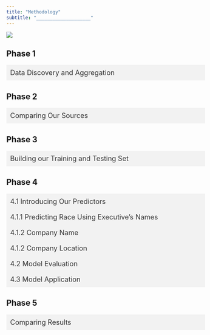 ```yaml
---
title: "Methodology"
subtitle: "____________________"
---
```


![](img/methodology.png)



<style>
.details-summary {
  list-style-type: none;
  cursor: pointer;
  background-color: #f2f2f2; /* Light Gray */
  color: #333; /* Dark Gray */
  border: none;
  text-align: left;
  padding: 10px;
  width: 100%;
  font-size: 18px;
  transition: background-color 0.3s;
}

.details-content {
  padding: 10px;
  border: 1px solid #f2f2f2; /* Light Gray */
  border-top: none;
  display: none;
  font-size: 16px;
}

.details-summary.active {
  background-color: #ddd; /* Slightly Darker Gray */
}

.details-summary.active + .details-content {
  display: block;
}
</style>

<script>
function toggleDetails(summary) {
  summary.classList.toggle("active");
}
</script>

## Phase 1

<details>
<summary class="details-summary" onclick="toggleDetails(this)">Data Discovery and Aggregation</summary>
<div class="details-content">
Our Data Discovery and Aggregation phase involved compiling a set of data sources which we have high confidence that the businesses are truly minority-owned.

The main dataset we are exploring is called Mergent Intellect, which is a large dataset that has been aggregated by many different sources. This is an expansive dataset, but they have underrepresented the number of minority-owned businesses in Fairfax County.
</div>
</details>

## Phase 2

<details>
<summary class="details-summary" onclick="toggleDetails(this)">Comparing Our Sources</summary>
<div class="details-content">
After our data discovery phase, we overlapped Mergent Intellect businesses and our business listing to verify our main hypothesis that Mergent Intellect has flagged some companies as non-minority owned while they have been reported from outside sources as minority owned. Therefore, we obtained a rough estimate of the underrepresentation made by Mergent Intellect in flagging minority-owned businesses and non-minority owned businesses.
</div>
</details>


## Phase 3

<details>
<summary class="details-summary">Building our Training and Testing Set</summary>

We built our balanced training sample for modeling by sub-setting crossrefrenced Mergent Intellect businesses with a list of businesses for which we have high confidence in the classification as minority or not depending on whether they are listed as such in the outside sources found in our Data Discovery phase.

The term ‘Listed’ and ‘Not Listed’ is used as a proxy for minority owned and non-minority owned respectively inorder to reduce bias. This bias could exist because although we have high confidence that Listed businesses are minority-owned, we do not have confidence that businesses Not-Listed are not minority-owned.

We the Proceeded to build our training and testing sample with these two steps:

1. We sampled the businesses among those reported as minority owned by Mergent Intellect that were crossrefrenced with businesses listed in our outside sources. Given both the report of Mergent Intellect’s minority-owned tag and the tag of our outside source, **we have confidence about this sample being comprised of minority owned businesses**.

2.  Because the list of non-minority owned businesses reported by Mergent Intellect contains both minority and non-minority-owned businesses, we can’t use a sample of that list to identify non-minority owned businesses. As this would be a source of bias. 

We used the founding year as a filter to identify non-minority owned businesses. We only selected businesses that were founded prior to 1964 because they are more likely to be non-minority owned. 

<div class="definition-box">

**Why is the year 1964 selected as the cutoff?**  Because prior to the [Civil Rights Act of 1964](https://www.dol.gov/agencies/oasam/civil-rights-center/statutes/civil-rights-act-of-1964) (which prohibits discrimination based on race, color, religion, sex or national origin) only a few minority businesses existed. Also, According to [Census Data](https://storymaps.arcgis.com/stories/f74a8fbad837435b8e901cc9c04aa345), the population of non-minorities in Fairfax County in 1964 was approximately 90%, as opposed to around 50% in 2017.
</div>

This is not a perfect solution. It does not entirely remove the bias, it only lessens it. It also introduces another possible source of bias, which is the possibility of the owner changing. 

Our final sample comprises 138 businesses. After finding the unique businesses labelled as ‘Not Listed’, we extracted the same number of businesses classified as ‘Listed’ by randomly sampling from the subset of 813 companies. 

A visualization of the way our training set was created is shown below.
![Training Set](img/training2.png)

</details>

## Phase 4

<details>
<summary class="details-summary">4.1 Introducing Our Predictors</summary>


  For ethical purposes, our model employs the binary classification of minority owned or non-minority owned among businesses. Business executives’ racial identifiers are not disclosed to maintain this research’s intended application. 
  
  <div class="definition-box">

**What are the predictors for our model?** 

1. Business executive names

2. The language that a company’s name is written

3. The proportion of non-minority individuals at the business's location
</div>
  

  
![Figure 3: Describing Model Predictors](img/model_predictors.png){width=80%}
  
  </details>
  
  <details>
<summary class="details-summary">4.1.1 Predicting Race Using Executive's Names</summary>

  We decided to use business' executives names as our first predictor because existing research on name analysis suggests that names with distinct cultural or ethnic backgrounds are often associated with minority individuals. The business executive names included in our training set were evaluated using natural language processing (NLP) methods. We tested out three pre-trained NLP software packages: RaceBERT, rethnicity, Ethnicolr. Each package contains tools to make predictions, given a first and/or last name. These packages use various data sources such as Wikipedia, the U.S Census, and the Florida and North Carolina voter registration database from early 2017. We found that out of the models we found, RaceBERT and rethnicity were the most efficient. We then applied these tools as our first predictor, where each tool outputs a data frame containing the probabilities that an individual would belong to a specific racial or ethnic group given both a first and last name.



![Figure 4: Natural Language Processing Models using Executives’ Names](img/nlptable2.png){width=80%}
   
   
   
   To promote binary classification, we simply started by applying the complementary rule to the probability of an individual being white to compute the probability that they are non-white for each name, aggregating this into two columns. Next, we created a prediction column that flags each name possessing a higher probability of being non-white (greater than 0.5) to belong to a member of a minority group. A value of 1 means an owner is predicted to be a minority and 0 if otherwise.
   
   
To visualize the distribution and confirm the accuracy of RaceBERT’s (Figure 5) and rethnnicity’s (Figure 6) predictions, a box plot was constructed. The box plot presents the probability scores of names classified as minority (1) and those classified as non-minorities (0). This analysis aimed to ensure that names labeled as minority businesses consistently exhibited high probabilities, and that the average probability for minority names was higher than that for non-minority names.

![Figure 5:RaceBERT](img/raceB_box.png){width=40%} ![Figure 6: rethnicity](img/rethn_box.png){width=40%}

  </details>
  
<details>
<summary class="details-summary"> 4.1.2 Company Name</summary>

   We assessed the languages of the company names in our training set using natural language processing because names that phoentically sound like a minority-spoken language have a higher likelihood of belonging to a minority-owner. We created a list of non-minorities spoken languages like English, French, German, etc. and identified companies where the name’s language is spoken by a minority group, including Spanish, Arabic, Hindi, etc. To achieve this, we employed two software tools that utilize sources like Google translate to predict the probability of a name in English phonetically resembling a different language. These tools were LangDetect (Figure 7) and SpaceY (Figure 6) Next, in coherence with the output manipulation of the NLP the same method for assigning each value a binary indicator of 1 (minority) and 0 (non-minority) was utilized as mentioned in the paragraph above.

![Figure 7: LangDetect](img/ld_box.png){width=40%} ![Figure 6: SpaceY](img/prob_spacy.png){width=40%}

</details>

  <details>
<summary class="details-summary">4.1.2 Company Location</summary>

   The final predictor of our model will factor in the population demographics of Fairfax County. Utilizing 2021 American Community Survey census data, we subdivided Fairfax County demographic by its 233 identifiable census tracts. Census tracts are subdivisions of counties containing approximately 4,000 people. We chose tracts as our geography level because they are stable over time, allowing for comparisons over periods of time. To allow us to weigh in the factor of demographic composition in our analysis, we used geolocation to locate the census tracts of each business given their address. We found the proportion of nonwhite individuals at each specific census tract that the business owner resides in.

</details>

  <details>
<summary class="details-summary">4.2 Model Evaluation</summary>

Our training set was split up, and 30% of it was subsetted into the testing set. The model was run 10,000 times to produce evaluation metrics of the model. 

A confusion matrix can evaluate the performance of classification arguments. A true positive (TP) represents the number of properly classified abstracts as big data. A true negative (TN) represents the number of correctly classified abstracts that are not related to big data. A false positive (FP) represents the number of misclassified documents as being big data that are actually not related to big data. Finally, a false negative (FN) represents the number of abstracts misclassified as not being related to big data when it is about big data.

![Figure 7: Confusion Matrix, [Graphic Source]( https://www.kdnuggets.com/2020/04/performance-evaluation-metrics-classification.html)](img/confusionmatrix.png){width=80%}

We can use these metrics to calculate our model’s accuracy, precision, recall, and F1 score, whose calculations are shown in the graphic below.

![Figure 8: Evaluation Metric Formulas, [Graphic Source](https://www.tutorialexample.com/an-introduction-to-accuracy-precision-recall-f1-score-in-machine-learning-machine-learning-tutorial/)](img/metricformulas.png){width=80%}

</details>

  <details>
<summary class="details-summary">4.3 Model Application</summary>

We predicted the minority status of businesses reported in the overlap of Mergent Intellect and the listing. Therefore, we estimate the proportion of businesses flagged as non-minority by Mergent Intellect, for which both the model and outside sources flagged as minority owned. This process allows us to estimate how the model has reduced the error made by Mergent Intellect in flagging minority-owned businesses and non-minority owned businesses.

</details>


## Phase 5

<details>
<summary class="details-summary">Comparing Results</summary>

Finally, after applying our model on the businesses from Mergent Intellect we compared the percentage of minority-owned businesses with the ABS (Annual Business Survey), a source that our stakeholders want as a benchmark. (Note: We understand with only access to 2017 ABS data the percentage of minority-owned businesses would have changed as we are using data in the research past this timeline)
 
</details>
